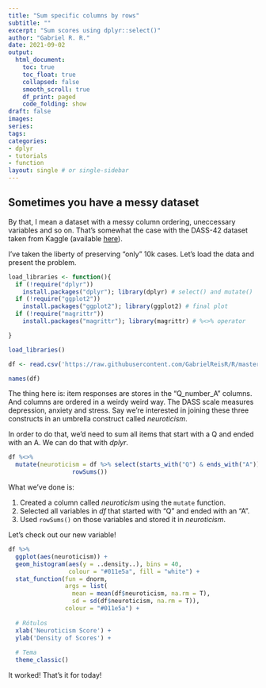 ```yaml
---
title: "Sum specific columns by rows"
subtitle: ""
excerpt: "Sum scores using dplyr::select()"
author: "Gabriel R. R."
date: 2021-09-02
output: 
  html_document:
    toc: true
    toc_float: true
    collapsed: false
    smooth_scroll: true
    df_print: paged
    code_folding: show
draft: false
images:
series:
tags:
categories:
- dplyr
- tutorials
- function
layout: single # or single-sidebar
---
```

## Sometimes you have a messy dataset

By that, I mean a dataset with a messy column ordering, uneccessary variables
and so on. That's somewhat the case with the DASS-42 dataset taken from
Kaggle (available 
[here](https://www.kaggle.com/lucasgreenwell/depression-anxiety-stress-scales-responses)).

I've taken the liberty of preserving "only" 10k cases. Let's load the data and
present the problem.

```r
load_libraries <- function(){
  if (!require("dplyr"))
    install.packages("dplyr"); library(dplyr) # select() and mutate()
  if (!require("ggplot2"))
    install.packages("ggplot2"); library(ggplot2) # final plot
  if (!require("magrittr"))
    install.packages("magrittr"); library(magrittr) # %<>% operator

}

load_libraries()

df <- read.csv('https://raw.githubusercontent.com/GabrielReisR/R/master/estrutura%20de%20dados/dados/dass42_brief.csv')[-1]

names(df)
```

The thing here is: item responses are stores in the "Q_number_A" columns.
And columns are ordered in a weirdy weird way.
The DASS scale measures depression, anxiety and stress. Say we're interested
in joining these three constructs in an umbrella construct called *neuroticism*.

In order to do that, we'd need to sum all items that start with a Q and ended
with an A. We can do that with *dplyr*.

```r
df %<>% 
  mutate(neuroticism = df %>% select(starts_with("Q") & ends_with("A")) %>%
                  rowSums())
```

What we've done is:

1. Created a column called *neuroticism* using the `mutate` function.
2. Selected all variables in *df* that started with "Q" and ended with an "A".
3. Used `rowSums()` on those variables and stored it in *neuroticism*.

Let's check out our new variable!

```r
df %>%
  ggplot(aes(neuroticism)) +
  geom_histogram(aes(y = ..density..), bins = 40,
                 colour = "#011e5a", fill = "white") +
  stat_function(fun = dnorm,
                args = list(
                  mean = mean(df$neuroticism, na.rm = T),
                  sd = sd(df$neuroticism, na.rm = T)),
                colour = "#011e5a") +
  
  # Rótulos
  xlab('Neuroticism Score') +
  ylab('Density of Scores') +
  
  # Tema
  theme_classic()
```

It worked!
That's it for today!
